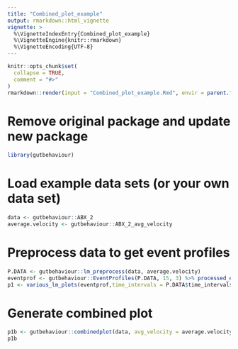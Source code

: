 ```yaml
---
title: "Combined_plot_example"
output: rmarkdown::html_vignette
vignette: >
  %\VignetteIndexEntry{Combined_plot_example}
  %\VignetteEngine{knitr::rmarkdown}
  %\VignetteEncoding{UTF-8}
---
```


```r
knitr::opts_chunk$set(
  collapse = TRUE,
  comment = "#>"
)
rmarkdown::render(input = "Combined_plot_example.Rmd", envir = parent.frame())
```

# Remove original package and update new package

```r
library(gutbehaviour)
```

# Load example data sets (or your own data set)
```r
data <- gutbehaviour::ABX_2
average.velocity <- gutbehaviour::ABX_2_avg_velocity
```

# Preprocess data to get event profiles
```r
P.DATA <- gutbehaviour::lm_preprocess(data, average.velocity)
eventprof <- gutbehaviour::EventProfiles(P.DATA, 15, 3) %>% processed_eventprofiles()
p1 <- various_lm_plots(eventprof,time_intervals = P.DATA$time_intervals)
```

# Generate combined plot 
```r
p1b <- gutbehaviour::combinedplot(data, avg_velocity = average.velocity, event.prof = eventprof)
p1b
```



